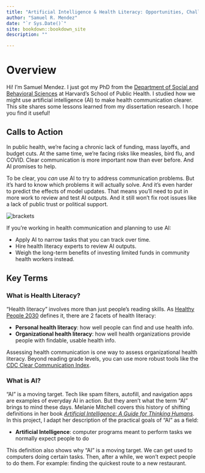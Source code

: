 ```yaml
--- 
title: "Artificial Intelligence & Health Literacy: Opportunities, Challenges, and Future Directions"
author: "Samuel R. Mendez"
date: "`r Sys.Date()`"
site: bookdown::bookdown_site
description: ""

---
```

# Overview

Hi! I'm Samuel Mendez. I just got my PhD from the [Department of Social and Behavioral Sciences](https://hsph.harvard.edu/department/social-behavioral-sciences/) at Harvard's School of Public Health. I studied how we might use artificial intelligence (AI) to make health communication clearer. This site shares some lessons learned from my dissertation research.  I hope you find it useful!

## Calls to Action

In public health, we're facing a chronic lack of funding, mass layoffs, and budget cuts. At the same time, we're facing risks like measles, bird flu, and COVID. Clear communication is more important now than ever before. And AI promises to help.

To be clear, you *can* use AI to try to address communication problems. But it’s hard to know which problems it will actually solve. And it's even harder to predict the effects of model updates. That means you’ll need to put in more work to review and test AI outputs. And it still won’t fix root issues like a lack of public trust or political support.

![brackets](https://placehold.co/600x300)\

If you're working in health communication and planning to use AI:

* Apply AI to narrow tasks that you can track over time.
* Hire health literacy experts to review AI outputs.
* Weigh the long-term benefits of investing limited funds in community health workers instead.


## Key Terms


### What is Health Literacy?

"Health literacy" involves more than just people's reading skills. As [Healthy People 2030](https://odphp.health.gov/healthypeople/priority-areas/health-literacy-healthy-people-2030) defines it, there are 2 facets of health literacy:

  * **Personal health literacy**: how well people can find and use health info.
  * **Organizational health literacy**: how well health organizations provide people with findable, usable health info.
  
Assessing health communication is one way to assess organizational health literacy. Beyond reading grade levels, you can use more robust tools like the [CDC Clear Communication Index](https://www.cdc.gov/ccindex/index.html).

### What is AI?

"AI" is a moving target. Tech like spam filters, autofill, and navigation apps are examples of everyday AI in action. But they aren't what the term "AI" brings to mind these days. Melanie Mitchell covers this history of shifting definitions in her book *[Artificial Intelligence: A Guide for Thinking Humans](https://melaniemitchell.me/aibook/)*. In this project, I adapt her description of the practical goals of "AI" as a field:

  * **Artificial Intelligence**: computer programs meant to perform tasks we normally expect people to do

This definition also shows why "AI" is a moving target. We can get used to computers doing certain tasks. Then, after a while, we won't expect people to do them. For example: finding the quickest route to a new restaurant.
